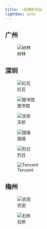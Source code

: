 ```yaml
---
title: 一些摄影作品
lightbox: auto
---
```


## 广州

![树林](photo/4.jpg){group="1" description="正午时分的中大南校区一角."}

## 深圳

::: {layout-nrow="2"}
![红花](photo/Z30_0475.jpg){group="1" description="盛开于理学院旁的初春"}

![图书馆](photo/Z30_0324.jpg){group="1" description="寒假时期的中大深圳图书馆,空无一人."}

![天桥](photo/1.jpg){group="1" description="深圳市中心的天桥."}

![围墙](photo/2.jpg){group="1" description="暑假时期的中大深圳围墙."}

![烈日](photo/3.jpg){group="1" description="摄于正午时分,酷热."}

![Tencent](photo/5.jpg){group="1" description="从公交站台拍摄的腾讯大厦logo"}
:::

## 梅州

::: {layout-nrow="1"}
![农田](photo/Z30_0780.jpg){group="1" description="梅州乡间雾气笼罩下的农田"}

![石桥](photo/Z30_0791.jpg){group="1" description="夕阳下梅州一处无名石桥,大约100年前修建."}
:::
